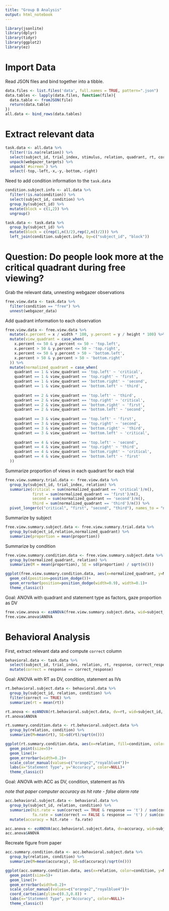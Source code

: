 ```yaml
---
title: "Group B Analysis"
output: html_notebook
---
```


```r
library(jsonlite)
library(dplyr)
library(tidyr)
library(ggplot2)
library(ez)
```

# Import Data

Read JSON files and bind together into a tibble.

```r
data.files <- list.files('data', full.names = TRUE, pattern=".json")
data.tables <- lapply(data.files, function(file){
  data.table <- fromJSON(file)
  return(data.table)
})
all.data <- bind_rows(data.tables)
```


# Extract relevant data

```r
task.data <- all.data %>%
  filter(!is.na(relation)) %>%
  select(subject_id, trial_index, stimulus, relation, quadrant, rt, correct_response, response, webgazer_data, webgazer_targets) %>%
  unpack(webgazer_targets) %>%
  unpack(`#screen`) %>%
  select(-top,-left,-x,-y,-bottom,-right)
```

Need to add condition information to the `task.data`

```r
condition.subject.info <- all.data %>%
  filter(!is.na(condition)) %>%
  select(subject_id, condition) %>%
  group_by(subject_id) %>%
  mutate(block = c(1,2)) %>%
  ungroup()

task.data <- task.data %>%
  group_by(subject_id) %>%
  mutate(block = c(rep(1,n()/2),rep(2,n()/2))) %>%
  left_join(condition.subject.info, by=c("subject_id", "block"))
```

# Question: Do people look more at the critical quadrant during free viewing?

Grab the relevant data, unnesting webgazer observations

```r
free.view.data <- task.data %>%
  filter(condition == "free") %>%
  unnest(webgazer_data)
```

Add quadrant information to each observation

```r
free.view.data <- free.view.data %>%
  mutate(x.percent = x / width * 100, y.percent = y / height * 100) %>%
  mutate(view_quadrant = case_when(
    x.percent <= 50 & y.percent <= 50 ~ 'top.left',
    x.percent > 50 & y.percent <= 50 ~ 'top.right',
    x.percent <= 50 & y.percent > 50 ~ 'bottom.left',
    x.percent > 50 & y.percent > 50 ~ 'bottom.right'
  )) %>%
  mutate(normalized_quadrant = case_when(
    quadrant == 1 & view_quadrant == 'top.left' ~ 'critical',
    quadrant == 1 & view_quadrant == 'top.right' ~ 'first',
    quadrant == 1 & view_quadrant == 'bottom.right' ~ 'second',
    quadrant == 1 & view_quadrant == 'bottom.left' ~ 'third',
    
    quadrant == 2 & view_quadrant == 'top.left' ~ 'third',
    quadrant == 2 & view_quadrant == 'top.right' ~ 'critical',
    quadrant == 2 & view_quadrant == 'bottom.right' ~ 'first',
    quadrant == 2 & view_quadrant == 'bottom.left' ~ 'second',
    
    quadrant == 3 & view_quadrant == 'top.left' ~ 'first',
    quadrant == 3 & view_quadrant == 'top.right' ~ 'second',
    quadrant == 3 & view_quadrant == 'bottom.right' ~ 'third',
    quadrant == 3 & view_quadrant == 'bottom.left' ~ 'critical',
    
    quadrant == 4 & view_quadrant == 'top.left' ~ 'second',
    quadrant == 4 & view_quadrant == 'top.right' ~ 'third',
    quadrant == 4 & view_quadrant == 'bottom.right' ~ 'critical',
    quadrant == 4 & view_quadrant == 'bottom.left' ~ 'first'
  ))
```

Summarize proportion of views in each quadrant for each trial
```r
free.view.summary.trial.data <- free.view.data %>%
  group_by(subject_id, trial_index, relation) %>%
  summarize(critical = sum(normalized_quadrant == 'critical')/n(),
            first = sum(normalized_quadrant == 'first')/n(),
            second = sum(normalized_quadrant == 'second')/n(),
            third = sum(normalized_quadrant == 'third')/n()) %>%
  pivot_longer(c("critical", "first", "second", "third"), names_to = "normalized_quadrant", values_to = "proportion")
```
Summarize by subject
```r
free.view.summary.subject.data <- free.view.summary.trial.data %>%
  group_by(subject_id,relation,normalized_quadrant) %>%
  summarize(proportion = mean(proportion))
```

Summarize by condition 
```r
free.view.summary.condition.data <- free.view.summary.subject.data %>%
  group_by(normalized_quadrant, relation) %>%
  summarize(M = mean(proportion), SE = sd(proportion) / sqrt(n()))
```
```r
ggplot(free.view.summary.condition.data, aes(x=normalized_quadrant, y=M, ymax=M+SE, ymin=M-SE, fill=relation)) +
  geom_col(position=position_dodge())+
  geom_errorbar(position=position_dodge(width=0.9), width=0.1)+
  theme_classic()
```

Goal: ANOVA with quadrant and statement type as factors, gaze proportion as DV

```r
free.view.anova <- ezANOVA(free.view.summary.subject.data, wid=subject_id, dv=proportion, within=c(relation,normalized_quadrant))
free.view.anova$ANOVA
```
# Behavioral Analysis

First, extract relevant data and compute `correct` column

```r
behavioral.data <- task.data %>%
  select(subject_id, trial_index, relation, rt, response, correct_response, condition) %>%
  mutate(correct = response == correct_response)
```

Goal: ANOVA with RT as DV, condition, statement as IVs

```r
rt.behavioral.subject.data <- behavioral.data %>%
  group_by(subject_id, relation, condition) %>%
  filter(correct == TRUE) %>%
  summarize(rt = mean(rt))
```

```r
rt.anova <- ezANOVA(rt.behavioral.subject.data, dv=rt, wid=subject_id, within = c(relation, condition))
rt.anova$ANOVA
```

```r
rt.summary.condition.data <- rt.behavioral.subject.data %>%
  group_by(relation, condition) %>%
  summarize(M=mean(rt), SE=sd(rt)/sqrt(n()))

ggplot(rt.summary.condition.data, aes(x=relation, fill=condition, color=condition, y=M, ymax=M+SE, ymin=M-SE, group=condition))+
  geom_point(size=5)+
  geom_line()+
  geom_errorbar(width=0.2)+
  scale_color_manual(values=c("orange2","royalblue4"))+
  labs(x="Statement Type", y="Accuracy", color=NULL)+
  theme_classic()
```

Goal: ANOVA with ACC as DV, condition, statement as IVs

*note that paper computer accuracy as hit rate - false alarm rate*
```r
acc.behavioral.subject.data <- behavioral.data %>%
  group_by(subject_id, relation, condition) %>%
  summarize(hit.rate = sum(correct == TRUE & response == 't') / sum(correct_response == 't'),
            fa.rate = sum(correct == FALSE & response == 't') / sum(correct_response == 'f')) %>%
  mutate(accuracy = hit.rate - fa.rate)
```

```r
acc.anova <- ezANOVA(acc.behavioral.subject.data, dv=accuracy, wid=subject_id, within = c(relation, condition))
acc.anova$ANOVA
```

Recreate figure from paper

```r
acc.summary.condition.data <- acc.behavioral.subject.data %>%
  group_by(relation, condition) %>%
  summarize(M=mean(accuracy), SE=sd(accuracy)/sqrt(n()))

ggplot(acc.summary.condition.data, aes(x=relation, color=condition, y=M, ymax=M+SE, ymin=M-SE, group=condition))+
  geom_point(size=5)+
  geom_line()+
  geom_errorbar(width=0.2)+
  scale_color_manual(values=c("orange2","royalblue4"))+
  coord_cartesian(ylim=c(0.3,0.8)) +
  labs(x="Statement Type", y="Accuracy", color=NULL)+
  theme_classic()
```
